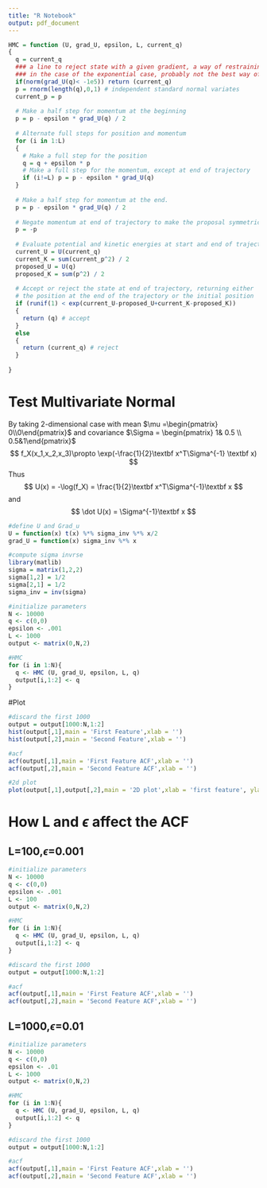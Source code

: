 ```yaml
---
title: "R Notebook"
output: pdf_document
---
```


```r
HMC = function (U, grad_U, epsilon, L, current_q)
{
  q = current_q
  ### a line to reject state with a given gradient, a way of restraining to the positive value of q
  ### in the case of the exponential case, probably not the best way of doing it
  if(norm(grad_U(q)< -1e5)) return (current_q)
  p = rnorm(length(q),0,1) # independent standard normal variates
  current_p = p
  
  # Make a half step for momentum at the beginning
  p = p - epsilon * grad_U(q) / 2
  
  # Alternate full steps for position and momentum
  for (i in 1:L)
  {
    # Make a full step for the position
    q = q + epsilon * p
    # Make a full step for the momentum, except at end of trajectory
    if (i!=L) p = p - epsilon * grad_U(q)
  }
  
  # Make a half step for momentum at the end.
  p = p - epsilon * grad_U(q) / 2
  
  # Negate momentum at end of trajectory to make the proposal symmetric
  p = -p
  
  # Evaluate potential and kinetic energies at start and end of trajectory
  current_U = U(current_q)
  current_K = sum(current_p^2) / 2
  proposed_U = U(q)
  proposed_K = sum(p^2) / 2
  
  # Accept or reject the state at end of trajectory, returning either
  # the position at the end of the trajectory or the initial position
  if (runif(1) < exp(current_U-proposed_U+current_K-proposed_K))
  {
    return (q) # accept
  } 
  else
  {
    return (current_q) # reject
  }
  
}
```


# Test Multivariate Normal
By taking 2-dimensional case with mean $\mu =\begin{pmatrix} 0\\0\end{pmatrix}$ and covariance $\Sigma = \begin{pmatrix} 1& 0.5 \\ 0.5&1\end{pmatrix}$
$$
f_X(x_1,x_2,x_3)\propto  \exp(-\frac{1}{2}\textbf x^T\Sigma^{-1} \textbf x)
$$
Thus
$$
U(x) = -\log(f_X) = \frac{1}{2}\textbf x^T\Sigma^{-1}\textbf x
$$
and
$$
\dot U(x) = \Sigma^{-1}\textbf x
$$


```r
#define U and Grad_u
U = function(x) t(x) %*% sigma_inv %*% x/2
grad_U = function(x) sigma_inv %*% x

#compute sigma invrse
library(matlib)
sigma = matrix(1,2,2)
sigma[1,2] = 1/2
sigma[2,1] = 1/2
sigma_inv = inv(sigma)

#initialize parameters
N <- 10000
q <- c(0,0)
epsilon <- .001
L <- 1000
output <- matrix(0,N,2)

#HMC
for (i in 1:N){
  q <- HMC (U, grad_U, epsilon, L, q)
  output[i,1:2] <- q
}
```

#Plot
```r
#discard the first 1000
output = output[1000:N,1:2]
hist(output[,1],main = 'First Feature',xlab = '')
hist(output[,2],main = 'Second Feature',xlab = '')

#acf
acf(output[,1],main = 'First Feature ACF',xlab = '')
acf(output[,2],main = 'Second Feature ACF',xlab = '')

#2d plot
plot(output[,1],output[,2],main = '2D plot',xlab = 'first feature', ylab = 'second feature')
```

# How L and $\epsilon$ affect the ACF
## L=100,$\epsilon$=0.001
```r
#initialize parameters
N <- 10000
q <- c(0,0)
epsilon <- .001
L <- 100
output <- matrix(0,N,2)

#HMC
for (i in 1:N){
  q <- HMC (U, grad_U, epsilon, L, q)
  output[i,1:2] <- q
}

#discard the first 1000
output = output[1000:N,1:2]

#acf
acf(output[,1],main = 'First Feature ACF',xlab = '')
acf(output[,2],main = 'Second Feature ACF',xlab = '')
```

## L=1000,$\epsilon$=0.01
```r
#initialize parameters
N <- 10000
q <- c(0,0)
epsilon <- .01
L <- 1000
output <- matrix(0,N,2)

#HMC
for (i in 1:N){
  q <- HMC (U, grad_U, epsilon, L, q)
  output[i,1:2] <- q
}

#discard the first 1000
output = output[1000:N,1:2]

#acf
acf(output[,1],main = 'First Feature ACF',xlab = '')
acf(output[,2],main = 'Second Feature ACF',xlab = '')
```


